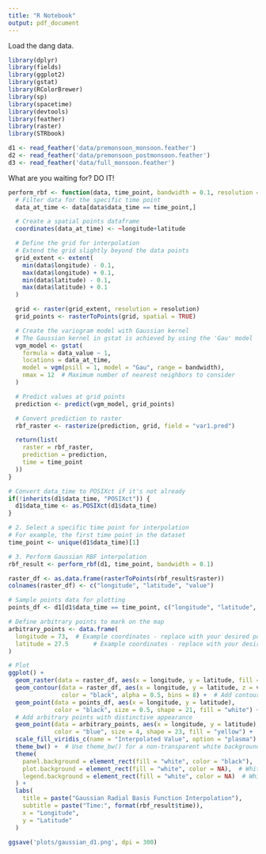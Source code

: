 ```yaml
---
title: "R Notebook"
output: pdf_document
---
```


Load the dang data.
```r
library(dplyr)
library(fields)
library(ggplot2)
library(gstat)
library(RColorBrewer)
library(sp)
library(spacetime)
library(devtools)
library(feather)
library(raster)
library(STRbook)

d1 <- read_feather('data/premonsoon_monsoon.feather')
d2 <- read_feather('data/premonsoon_postmonsoon.feather')
d3 <- read_feather('data/full_monsoon.feather')
```
What are you waiting for? DO IT!
```r
perform_rbf <- function(data, time_point, bandwidth = 0.1, resolution = 0.01) {
  # Filter data for the specific time point
  data_at_time <- data[data$data_time == time_point,]

  # Create a spatial points dataframe
  coordinates(data_at_time) <- ~longitude+latitude

  # Define the grid for interpolation
  # Extend the grid slightly beyond the data points
  grid_extent <- extent(
    min(data$longitude) - 0.1,
    max(data$longitude) + 0.1,
    min(data$latitude) - 0.1,
    max(data$latitude) + 0.1
  )

  grid <- raster(grid_extent, resolution = resolution)
  grid_points <- rasterToPoints(grid, spatial = TRUE)

  # Create the variogram model with Gaussian kernel
  # The Gaussian kernel in gstat is achieved by using the 'Gau' model
  vgm_model <- gstat(
    formula = data_value ~ 1,
    locations = data_at_time,
    model = vgm(psill = 1, model = "Gau", range = bandwidth),
    nmax = 12  # Maximum number of nearest neighbors to consider
  )

  # Predict values at grid points
  prediction <- predict(vgm_model, grid_points)

  # Convert prediction to raster
  rbf_raster <- rasterize(prediction, grid, field = "var1.pred")

  return(list(
    raster = rbf_raster,
    prediction = prediction,
    time = time_point
  ))
}

# Convert data_time to POSIXct if it's not already
if(!inherits(d1$data_time, "POSIXct")) {
  d1$data_time <- as.POSIXct(d1$data_time)
}

# 2. Select a specific time point for interpolation
# For example, the first time point in the dataset
time_point <- unique(d1$data_time)[1]

# 3. Perform Gaussian RBF interpolation
rbf_result <- perform_rbf(d1, time_point, bandwidth = 0.1)

raster_df <- as.data.frame(rasterToPoints(rbf_result$raster))
colnames(raster_df) <- c("longitude", "latitude", "value")

# Sample points data for plotting
points_df <- d1[d1$data_time == time_point, c("longitude", "latitude", "data_value")]

# Define arbitrary points to mark on the map
arbitrary_points <- data.frame(
  longitude = 73,  # Example coordinates - replace with your desired points
  latitude = 27.5       # Example coordinates - replace with your desired points
)

# Plot
ggplot() +
  geom_raster(data = raster_df, aes(x = longitude, y = latitude, fill = value)) +
  geom_contour(data = raster_df, aes(x = longitude, y = latitude, z = value),
               color = "black", alpha = 0.5, bins = 8) +  # Add contour lines
  geom_point(data = points_df, aes(x = longitude, y = latitude),
             color = "black", size = 0.5, shape = 21, fill = "white") +
  # Add arbitrary points with distinctive appearance
  geom_point(data = arbitrary_points, aes(x = longitude, y = latitude),
             color = "blue", size = 4, shape = 23, fill = "yellow") +
  scale_fill_viridis_c(name = "Interpolated Value", option = "plasma") +
  theme_bw() +  # Use theme_bw() for a non-transparent white background
  theme(
    panel.background = element_rect(fill = "white", color = "black"),  # White panel background
    plot.background = element_rect(fill = "white", color = NA),  # White plot background
    legend.background = element_rect(fill = "white", color = NA)  # White legend background
  ) +
  labs(
    title = paste("Gaussian Radial Basis Function Interpolation"),
    subtitle = paste("Time:", format(rbf_result$time)),
    x = "Longitude",
    y = "Latitude"
  )

ggsave('plots/gaussian_d1.png', dpi = 300)
```